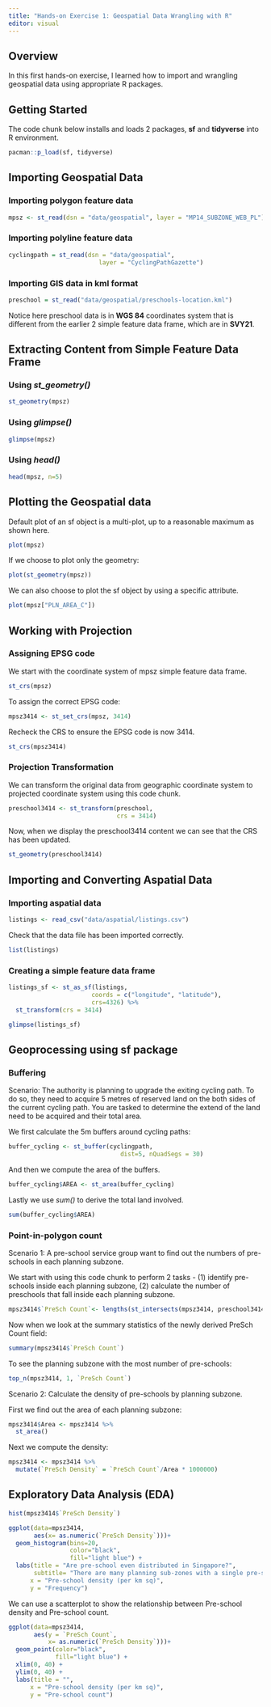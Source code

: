 ```yaml
---
title: "Hands-on Exercise 1: Geospatial Data Wrangling with R"
editor: visual
---
```


## Overview

In this first hands-on exercise, I learned how to import and wrangling geospatial data using appropriate R packages.

## Getting Started

The code chunk below installs and loads 2 packages, **sf** and **tidyverse** into R environment.

```r
pacman::p_load(sf, tidyverse)
```

## Importing Geospatial Data

### Importing polygon feature data

```r
mpsz <- st_read(dsn = "data/geospatial", layer = "MP14_SUBZONE_WEB_PL")
```

### Importing polyline feature data

```r
cyclingpath = st_read(dsn = "data/geospatial", 
                         layer = "CyclingPathGazette")
```

### Importing GIS data in kml format

```r
preschool = st_read("data/geospatial/preschools-location.kml")
```

Notice here preschool data is in **WGS 84** coordinates system that is different from the earlier 2 simple feature data frame, which are in **SVY21**.

## Extracting Content from Simple Feature Data Frame

### Using *st_geometry()*

```r
st_geometry(mpsz)
```

### Using *glimpse()*

```r
glimpse(mpsz)
```

### Using *head()*

```r
head(mpsz, n=5) 
```

## Plotting the Geospatial data

Default plot of an sf object is a multi-plot, up to a reasonable maximum as shown here.

```r
plot(mpsz)
```

If we choose to plot only the geometry:

```r
plot(st_geometry(mpsz))
```

We can also choose to plot the sf object by using a specific attribute.

```r
plot(mpsz["PLN_AREA_C"])
```

## Working with Projection

### Assigning EPSG code

We start with the coordinate system of mpsz simple feature data frame.

```r
st_crs(mpsz)
```

To assign the correct EPSG code:

```r
mpsz3414 <- st_set_crs(mpsz, 3414)
```

Recheck the CRS to ensure the EPSG code is now 3414.

```r
st_crs(mpsz3414)
```

### Projection Transformation

We can transform the original data from geographic coordinate system to projected coordinate system using this code chunk.

```r
preschool3414 <- st_transform(preschool, 
                              crs = 3414)
```

Now, when we display the preschool3414 content we can see that the CRS has been updated.

```r
st_geometry(preschool3414)
```

## Importing and Converting Aspatial Data

### Importing aspatial data

```r
listings <- read_csv("data/aspatial/listings.csv")
```

Check that the data file has been imported correctly.

```r
list(listings) 
```

### Creating a simple feature data frame

```r
listings_sf <- st_as_sf(listings, 
                       coords = c("longitude", "latitude"),
                       crs=4326) %>%
  st_transform(crs = 3414)
```

```r
glimpse(listings_sf)
```

## Geoprocessing using sf package

### Buffering

Scenario: The authority is planning to upgrade the exiting cycling path. To do so, they need to acquire 5 metres of reserved land on the both sides of the current cycling path. You are tasked to determine the extend of the land need to be acquired and their total area.

We first calculate the 5m buffers around cycling paths:

```r
buffer_cycling <- st_buffer(cyclingpath, 
                               dist=5, nQuadSegs = 30)
```

And then we compute the area of the buffers.

```r
buffer_cycling$AREA <- st_area(buffer_cycling)
```

Lastly we use *sum()* to derive the total land involved.

```r
sum(buffer_cycling$AREA)
```

### Point-in-polygon count

Scenario 1: A pre-school service group want to find out the numbers of pre-schools in each planning subzone.

We start with using this code chunk to perform 2 tasks - (1) identify pre-schools inside each planning subzone, (2) calculate the number of preschools that fall inside each planning subzone.

```r
mpsz3414$`PreSch Count`<- lengths(st_intersects(mpsz3414, preschool3414))
```

Now when we look at the summary statistics of the newly derived PreSch Count field:

```r
summary(mpsz3414$`PreSch Count`)
```

To see the planning subzone with the most number of pre-schools:

```r
top_n(mpsz3414, 1, `PreSch Count`)
```

Scenario 2: Calculate the density of pre-schools by planning subzone.

First we find out the area of each planning subzone:

```r
mpsz3414$Area <- mpsz3414 %>%
  st_area()
```

Next we compute the density:

```r
mpsz3414 <- mpsz3414 %>%
  mutate(`PreSch Density` = `PreSch Count`/Area * 1000000)
```

## **Exploratory Data Analysis (EDA)**

```r
hist(mpsz3414$`PreSch Density`)
```

```r
ggplot(data=mpsz3414, 
       aes(x= as.numeric(`PreSch Density`)))+
  geom_histogram(bins=20, 
                 color="black", 
                 fill="light blue") +
  labs(title = "Are pre-school even distributed in Singapore?",
       subtitle= "There are many planning sub-zones with a single pre-school, on the other hand, \nthere are two planning sub-zones with at least 20 pre-schools",
      x = "Pre-school density (per km sq)",
      y = "Frequency")
```

We can use a scatterplot to show the relationship between Pre-school density and Pre-school count.

```r
ggplot(data=mpsz3414, 
       aes(y = `PreSch Count`, 
           x= as.numeric(`PreSch Density`)))+
  geom_point(color="black", 
             fill="light blue") +
  xlim(0, 40) +
  ylim(0, 40) +
  labs(title = "",
      x = "Pre-school density (per km sq)",
      y = "Pre-school count")
```
